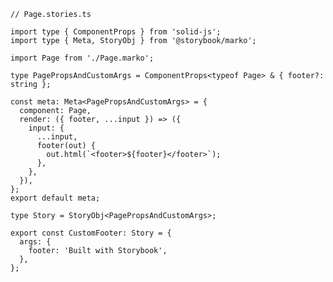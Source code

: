 ```tsx
// Page.stories.ts

import type { ComponentProps } from 'solid-js';
import type { Meta, StoryObj } from '@storybook/marko';

import Page from './Page.marko';

type PagePropsAndCustomArgs = ComponentProps<typeof Page> & { footer?: string };

const meta: Meta<PagePropsAndCustomArgs> = {
  component: Page,
  render: ({ footer, ...input }) => ({
    input: {
      ...input,
      footer(out) {
        out.html(`<footer>${footer}</footer>`);
      },
    },
  }),
};
export default meta;

type Story = StoryObj<PagePropsAndCustomArgs>;

export const CustomFooter: Story = {
  args: {
    footer: 'Built with Storybook',
  },
};
```
